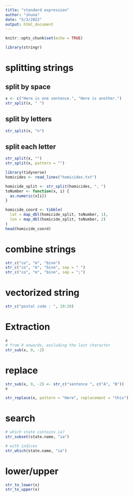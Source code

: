 ```yaml
---
title: "standard expression"
author: "shuna"
date: "5/3/2022"
output: html_document
---
```


```r
knitr::opts_chunk$set(echo = TRUE)
```

```r
library(stringr)
```


# splitting strings 

## split by space
```r
x <- c("Here is one sentence.", "Here is another.")
str_split(x, " ")
```

## split by letters 
```r
str_split(x, "n")
```

## split each letter
```r
str_split(x, "")
str_split(x, pattern = "")
```
```r
library(tidyverse)
homicides <- read_lines("homicides.txt")
```


```r
homicide_split <- str_split(homicides, ", ")
toNumber <- function(x, i) {
  as.numeric(x[i])
}

homicide_coord <- tibble(
  lat = map_dbl(homicide_split, toNumber, 1),
  lon = map_dbl(homicide_split, toNumber, 2)
)
head(homicide_coord)
```
# combine strings

```r
str_c("co", "m", "bine")
str_c("co", "m", "bine", sep = " ")
str_c("co", "m", "bine", sep = ";")
```

# vectorized string

```r
str_c("postal code : ", 10:20)
```

# Extraction 
```r
x
# from 9 onwards, excluding the last character 
str_sub(x, 9, -2)
```
# replace 
```r
str_sub(x, 9, -2) <- str_c("sentence ", c("A", "B"))
x
```


```r
str_replace(x, pattern = "Here", replacement = "this")
```

# search 
```r
# which state contains ia? 
str_subset(state.name, "ia")
```

```r
# with indices 
str_which(state.name, "ia")
```

# lower/upper
```r
str_to_lower(x)
str_to_upper(x)
```


